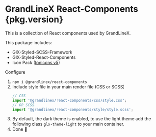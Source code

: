 
<Meta title="Introduction" />

<style>
  {`
    .subheading {
      --mediumdark: '#999999';
      font-weight: 700;
      font-size: 13px;
      color: #999;
      letter-spacing: 6px;
      line-height: 24px;
      text-transform: uppercase;
      margin-bottom: 12px;
      margin-top: 40px;
    }


    .tip {
      display: inline-block;
      border-radius: 1em;
      font-size: 11px;
      line-height: 12px;
      font-weight: 700;
      background: #E7FDD8;
      color: #66BF3C;
      padding: 4px 12px;
      margin-right: 10px;
      vertical-align: top;
    }

    .tip-wrapper {
      font-size: 13px;
      line-height: 20px;
      margin-top: 40px;
      margin-bottom: 40px;
    }

    .tip-wrapper code {
      font-size: 12px;
      display: inline-block;
    }
  `}
</style>

<h1> GrandLineX React-Components <span>{pkg.version}</span></h1>

This is a collection of React components used by GrandLineX.


<div className="subheading">This package includes:</div>

- GlX-Styled-SCSS-Framework
- GlX-Styled-React-Components
- Icon Pack ([Ionicons v5](https://ionic.io/ionicons))


<div className="subheading">Configure</div>


1. `npm i @grandlinex/react-components`
2. Include style file in your main render file (CSS or SCSS)
    ```js
    // CSS
    import '@grandlinex/react-components/css/style.css';
    // OR SCSS
    import '@grandlinex/react-components/style/style.scss';
    ```
3. By default, the dark theme is enabled, to use the light theme add the following class `glx-theme-light` to your main container.
4. Done 🎉

